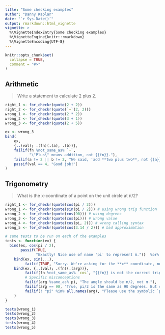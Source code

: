 ```yaml
---
title: "Some checking examples"
author: "Danny Kaplan"
date: "`r Sys.Date()`"
output: rmarkdown::html_vignette
vignette: >
  %\VignetteIndexEntry{Some checking examples}
  %\VignetteEngine{knitr::rmarkdown}
  %\VignetteEncoding{UTF-8}
---
```


```r
knitr::opts_chunk$set(
  collapse = TRUE,
  comment = "#>"
)
```

## Arithmetic

> Write a statement to calculate 2 plus 2.

```r
right_1 <- for_checkr(quote(2 + 2))
right_2 <- for_checkr(quote(`+`(2, 2)))
wrong_1 <- for_checkr(quote(2 * 2))
wrong_2 <- for_checkr(quote(3 + 1))
wrong_3 <- for_checkr(quote(2 + 5))
```

```r
ex <- wrong_3 
bind(
    ex, 
    {..(val); .(fn)(.(a), .(b))},
    failif(fn %not_same_as% `+`,
           "\"Plus\" means addition, not {{fn}}."),
    failif(a != 2 || b != 2, "We said, 'add **two plus two**, not {{a}} + {{b}}."),
    passif(val == 4, "Good job!")
)
```

## Trigonometry

> What is the x-coordinate of a point on the unit circle at π/2?

```r
right_1 <- for_checkr(quote(cos(pi / 2)))
wrong_1 <- for_checkr(quote(sin(pi / 2))) # using wrong trig function
wrong_2 <- for_checkr(quote(cos(90))) # using degrees
wrong_3 <- for_checkr(quote(cos(pi))) # wrong value
wrong_4 <- for_checkr(quote(cos(pi, 2))) # wrong calling syntax
wrong_5 <- for_checkr(quote(cos(3.14 / 2))) # bad approximation
```

```r
# same tests to be run on each of the examples
tests <- function(ex) { 
  bind(ex, cos(pi / 2), 
       passif(TRUE, 
              "Exactly! Nice use of name 'pi' to represent π."))  %or%
    bind(ex, sin(...),
         failif(TRUE, "Sorry. We're asking for the **x** coordinate, not the y coordinate."))  %and%
    bind(ex, {..(val); .(fn)(.(arg))},
         failif(fn %not_same_as% `cos`, "{{fn}} is not the correct trigonometric function."),
         # Specific misconceptions
         failif(arg %same_as% pi, "The angle should be π/2, not π."),
         failif(arg == 90, "True, pi/2 is the same as 90 degrees. But specify the angle in radians, not degrees."),
         failif(! "pi" %in% all.names(arg), "Please use the symbolic `pi`.")
    )
}
```

```r
tests(wrong_1)
tests(wrong_2)
tests(wrong_3)
tests(wrong_4)
tests(wrong_5)
```
